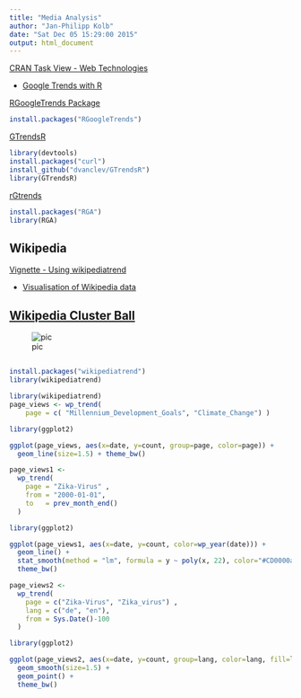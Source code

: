 ```yaml
---
title: "Media Analysis"
author: "Jan-Philipp Kolb"
date: "Sat Dec 05 15:29:00 2015"
output: html_document
---
```



[CRAN Task View - Web Technologies](https://cran.r-project.org/web/views/WebTechnologies.html)


- [Google Trends with R](http://christophriedl.net/2013/08/22/google-trends-with-r/)

[RGoogleTrends Package](http://www.omegahat.org/RGoogleTrends/)

```r
install.packages("RGoogleTrends")
```

[GTrendsR](https://github.com/dvanclev/GTrendsR)

```r
library(devtools)
install.packages("curl")
install_github("dvanclev/GTrendsR")
library(GTrendsR)
```

[rGtrends](https://github.com/emhart/rGtrends)


```r
install.packages("RGA")
library(RGA)
```

## Wikipedia

[Vignette - Using wikipediatrend](https://cran.r-project.org/web/packages/wikipediatrend/vignettes/using-wikipediatrend.html)


- [Visualisation of Wikipedia data](http://chrisharrison.net/projects/wikitop/Top50Final2high.png)




## [Wikipedia Cluster Ball](http://chrisharrison.net/index.php/Visualizations/ClusterBall)

![pic](http://chrisharrison.net/projects/clusterball/v2med/humansv2.jpg)



## 
```r
install.packages("wikipediatrend")
library(wikipediatrend)
```

```r
library(wikipediatrend)
page_views <- wp_trend( 
    page = c( "Millennium_Development_Goals", "Climate_Change") )
```


```r
library(ggplot2)

ggplot(page_views, aes(x=date, y=count, group=page, color=page)) + 
  geom_line(size=1.5) + theme_bw()
```


```r
page_views1 <- 
  wp_trend( 
    page = "Zika-Virus" ,
    from = "2000-01-01",
    to   = prev_month_end()
  )
```

```r
library(ggplot2)

ggplot(page_views1, aes(x=date, y=count, color=wp_year(date))) + 
  geom_line() + 
  stat_smooth(method = "lm", formula = y ~ poly(x, 22), color="#CD0000a0", size=1.2) +
  theme_bw() 
```

```r
page_views2 <- 
  wp_trend( 
    page = c("Zika-Virus", "Zika_virus") ,
    lang = c("de", "en"),
    from = Sys.Date()-100
  )
```

```r
library(ggplot2)

ggplot(page_views2, aes(x=date, y=count, group=lang, color=lang, fill=lang)) + 
  geom_smooth(size=1.5) + 
  geom_point() +
  theme_bw() 
```

